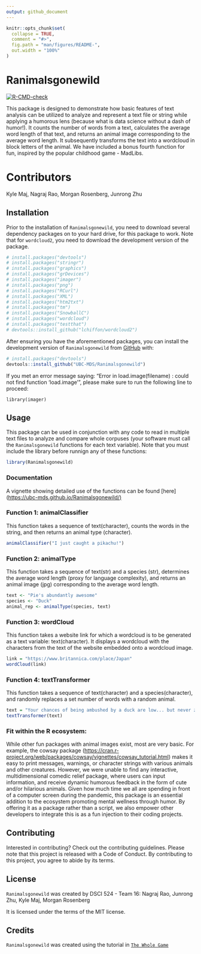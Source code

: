 ```yaml
---
output: github_document
---
```


<!-- README.md is generated from README.Rmd. Please edit that file -->

```r
knitr::opts_chunk$set(
  collapse = TRUE,
  comment = "#>",
  fig.path = "man/figures/README-",
  out.width = "100%"
)
```

# Ranimalsgonewild

<!-- badges: start -->

[![R-CMD-check](https://github.com/UBC-MDS/Ranimalsgonewild/workflows/R-CMD-check/badge.svg)](https://github.com/UBC-MDS/Ranimalsgonewild/actions)

<!-- badges: end -->

This package is designed to demonstrate how basic features of text analysis can be utilized to analyze and represent a text file or string while applying a humorous lens (because what is data science without a dash of humor!). It counts the number of words from a text, calculates the average word length of that text, and returns an animal image corresponding to the average word length. It subsequently transforms the text into a wordcloud in block letters of the animal. We have included a bonus fourth function for fun, inspired by the popular childhood game - MadLibs.

# Contributors

Kyle Maj, Nagraj Rao, Morgan Rosenberg, Junrong Zhu

## Installation

Prior to the installation of `Ranimalsgonewild`, you need to download several dependency packages on to your hard drive, for this package to work. Note that for `wordcloud2`, you need to download the development version of the package.

``` r
# install.packages("devtools")
# install.packages("stringr")
# install.packages("graphics")
# install.packages("grDevices")
# install.packages("imager")
# install.packages("png")
# install.packages("RCurl")
# install.packages("XML")
# install.packages("htm2txt")
# install.packages("tm")
# install.packages("SnowballC")
# install.packages("wordcloud")
# install.packages("testthat")
# devtools::install_github("lchiffon/wordcloud2")
```

After ensuring you have the aforementioned packages, you can install the development version of `Ranimalsgonewild` from [GitHub](https://github.com/) with:

``` r
# install.packages("devtools")
devtools::install_github("UBC-MDS/Ranimalsgonewild")
```

If you met an error message saying: "Error in load.image(filename) : could not find function 'load.image'", please make sure to run the following line to proceed:

    library(imager)

## Usage

This package can be used in conjunction with any code to read in multiple text files to analyze and compare whole corpuses (your software must call the `Ranimalsgonewild` functions for each text variable). Note that you must include the library before runnign any of these functions:

``` r
library(Ranimalsgonewild)
```

### **Documentation**

  
A vignette showing detailed use of the functions can be found [here](<https://ubc-mds.github.io/Ranimalsgonewild/)>

### Function 1: animalClassifier

This function takes a sequence of text(character), counts the words in the string, and then returns an animal type (character).

``` r
animalClassifier("I just caught a pikachu!")
```

### Function 2: animalType

This function takes a sequence of text(str) and a species (str), determines the average word length (proxy for language complexity), and returns an animal image (jpg) corresponding to the average word length.

``` r
text <- "Pie's abundantly awesome"
species <- "Duck"
animal_rep <- animalType(species, text)
```

### Function 3: wordCloud

This function takes a website link for which a wordcloud is to be generated as a text variable: text(character). It displays a wordcloud with the characters from the text of the website embedded onto a wordcloud image.

``` r
link = "https://www.britannica.com/place/Japan"
wordCloud(link)
```

### Function 4: textTransformer

This function takes a sequence of text(character) and a species(character), and randomly replaces a set number of words with a random animal.

``` r
text = "Your chances of being ambushed by a duck are low... but never zero!"
textTransformer(text)
```

### Fit within the R ecosystem:

While other fun packages with animal images exist, most are very basic. For example, the cowsay package (<https://cran.r-project.org/web/packages/cowsay/vignettes/cowsay_tutorial.html>) makes it easy to print messages, warnings, or character strings with various animals and other creatures. However, we were unable to find any interactive, multidimensional comedic relief package, where users can input information, and receive dynamic humorous feedback in the form of cute and/or hilarious animals. Given how much time we all are spending in front of a computer screen during the pandemic, this package is an essential addition to the ecosystem promoting mental wellness through humor. By offering it as a package rather than a script, we also empower other developers to integrate this is as a fun injection to their coding projects.

## Contributing

Interested in contributing? Check out the contributing guidelines. Please note that this project is released with a Code of Conduct. By contributing to this project, you agree to abide by its terms.

## License

`Ranimalsgonewild` was created by DSCI 524 - Team 16: Nagraj Rao, Junrong Zhu, Kyle Maj, Morgan Rosenberg

It is licensed under the terms of the MIT license.

## Credits

`Ranimalsgonewild` was created using the tutorial in [`The Whole Game`](https://r-pkgs.org/whole-game.html)
